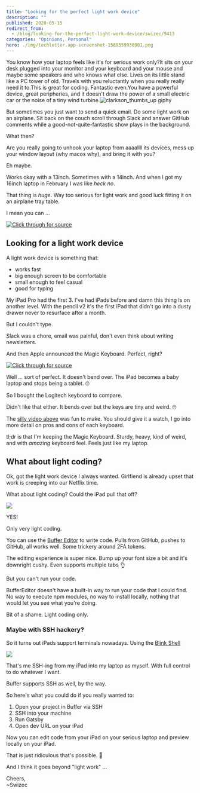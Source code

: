 ```yaml
---
title: "Looking for the perfect light work device"
description: ""
published: 2020-05-15
redirect_from:
  - /blog/looking-for-the-perfect-light-work-device/swizec/9413
categories: "Opinions, Personal"
hero: ./img/techletter.app-screenshot-1589559930901.png
---
```


You know how your laptop feels like it's for serious work only?It sits on your desk plugged into your monitor and your keyboard and your mouse and maybe some speakers and who knows what else. Lives on its little stand like a PC tower of old. Travels with you reluctantly when you really really need it to.This is great for coding. Fantastic even.You have a powerful device, great peripheries, and it doesn't draw the power of a small electric car or the noise of a tiny wind turbine.![clarkson_thumbs_up giphy](./img/media-6WJroWFPN2LyE-giphy.gif)

But sometimes you just want to send a quick email. Do some light work on an airplane. Sit back on the couch scroll through Slack and answer GitHub comments while a good-not-quite-fantastic show plays in the background.

What then?

Are you really going to unhook your laptop from aaaallll its devices, mess up your window layout (why macos why), and bring it with you?

Eh maybe.

Works okay with a 13inch. Sometimes with a 14inch. And when I got my 16inch laptop in February I was like _heck no_.

That thing is _huge_. Way too serious for light work and good luck fitting it on an airplane tray table.

I mean you can ...

[![Click through for source](./img/techletter.app-screenshot-1589559930901.png)](https://twitter.com/Swizec/status/1229544743308124160)

## Looking for a light work device

A light work device is something that:

- works fast
- big enough screen to be comfortable
- small enough to feel casual
- good for typing

My iPad Pro had the first 3. I've had iPads before and damn this thing is on another level. With the pencil v2 it's the first iPad that didn't go into a dusty drawer never to resurface after a month.

But I couldn't type.

Slack was a chore, email was painful, don't even think about writing newsletters.

And then Apple announced the Magic Keyboard. Perfect, right?

[![Click through for source](./img/techletter.app-screenshot-1589559932446.png)](https://www.youtube.com/watch?v=okKkMrYSKeA)

Well ... sort of perfect. It doesn't bend over. The iPad becomes a baby laptop and stops being a tablet. 🙄

So I bought the Logitech keyboard to compare.

Didn't like that either. It bends over but the keys are tiny and weird. 🙄

The [silly video above](https://www.youtube.com/watch?v=okKkMrYSKeA) was fun to make. You should give it a watch, I go into more detail on pros and cons of each keyboard.

tl;dr is that I'm keeping the Magic Keyboard. Sturdy, heavy, kind of weird, and with _amazing_ keyboard feel. Feels just like my laptop.

## What about light coding?

Ok, got the light work device I always wanted. Girlfiend is already upset that work is creeping into our Netflix time.

What about light coding? Could the iPad pull that off?

![](./img/0pb4S9m.png)

YES!

Only very light coding.

You can use the [Buffer Editor](https://buffereditor.com/) to write code. Pulls from GitHub, pushes to GitHub, all works well. Some trickery around 2FA tokens.

The editing experience is super nice. Bump up your font size a bit and it's downright cushy. Even supports multiple tabs 👌

But you can't run your code.

BufferEditor doesn't have a built-in way to run your code that I could find. No way to execute npm modules, no way to install locally, nothing that would let you see what you're doing.

Bit of a shame. Light coding only.

### Maybe with SSH hackery?

So it turns out iPads support terminals nowadays. Using the [Blink Shell](https://blink.sh/)

![](./img/PXYabsq.png)

That's me SSH-ing from my iPad into my laptop as myself. With full control to do whatever I want.

Buffer supports SSH as well, by the way.

So here's what you could do if you really wanted to:

1.  Open your project in Buffer via SSH
2.  SSH into your machine
3.  Run Gatsby
4.  Open dev URL on your iPad

Now you can edit code from your iPad on your serious laptop and preview locally on your iPad.

That is just ridiculous that's possible. 🤯

And I think it goes beyond "light work" ...

Cheers,  
~Swizec
